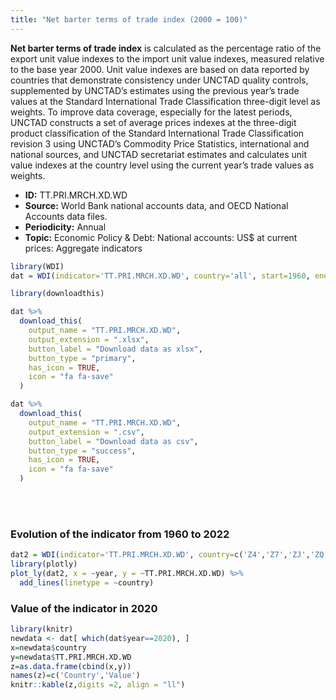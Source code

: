 ```yaml
---
title: "Net barter terms of trade index (2000 = 100)"
---
```



**Net barter terms of trade index** is calculated as the percentage ratio of the export unit value indexes to the import unit value indexes, measured relative to the base year 2000. Unit value indexes are based on data reported by countries that demonstrate consistency under UNCTAD quality controls, supplemented by UNCTAD's estimates using the previous year’s trade values at the Standard International Trade Classification three-digit level as weights. To improve data coverage, especially for the latest periods, UNCTAD constructs a set of average prices indexes at the three-digit product classification of the Standard International Trade Classification revision 3 using UNCTAD’s Commodity Price Statistics, interna­tional and national sources, and UNCTAD secretariat estimates and calculates unit value indexes at the country level using the current year's trade values as weights.

* **ID:** TT.PRI.MRCH.XD.WD
* **Source:** World Bank national accounts data, and OECD National Accounts data files.
* **Periodicity:** Annual
* **Topic:** Economic Policy & Debt: National accounts: US$ at current prices: Aggregate indicators

```r
library(WDI)
dat = WDI(indicator='TT.PRI.MRCH.XD.WD', country='all', start=1960, end=2022)

library(downloadthis)

dat %>%
  download_this(
    output_name = "TT.PRI.MRCH.XD.WD",
    output_extension = ".xlsx",
    button_label = "Download data as xlsx",
    button_type = "primary",
    has_icon = TRUE,
    icon = "fa fa-save"
  )

dat %>%
  download_this(
    output_name = "TT.PRI.MRCH.XD.WD",
    output_extension = ".csv",
    button_label = "Download data as csv",
    button_type = "success",
    has_icon = TRUE,
    icon = "fa fa-save"
  )
```



<br>
<br>





### Evolution of the indicator from 1960 to 2022



```r
dat2 = WDI(indicator='TT.PRI.MRCH.XD.WD', country=c('Z4','Z7','ZJ','ZQ','XU','8S','ZG'), start=1960, end=2022)
library(plotly)
plot_ly(dat2, x = ~year, y = ~TT.PRI.MRCH.XD.WD) %>%
  add_lines(linetype = ~country)
```

### Value of the indicator in 2020


```r
library(knitr)
newdata <- dat[ which(dat$year==2020), ]
x=newdata$country
y=newdata$TT.PRI.MRCH.XD.WD
z=as.data.frame(cbind(x,y))
names(z)=c('Country','Value')
knitr::kable(z,digits =2, align = "ll")
```